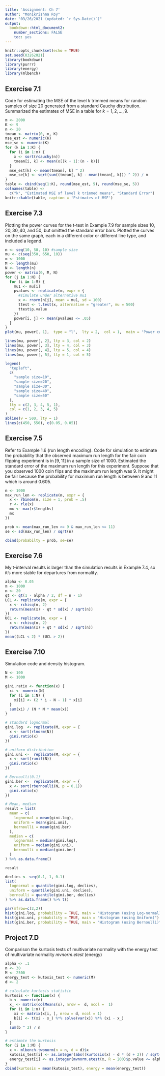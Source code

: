 ```yaml
---
title: 'Assignment: Ch 7'
author: "Monikrishna Roy"
date: "03/26/2021 (updated: `r Sys.Date()`)"
output: 
  bookdown::html_document2:
    number_sections: FALSE
    toc: yes
---
```


<style type="text/css">
h1.title {
  text-align: center;
}
h4.author {
  text-align: center;
}
h4.date {
  text-align: center;
}
</style>


```r
knitr::opts_chunk$set(echo = TRUE)
set.seed(03262021)
library(bookdown)
library(purrr)
library(energy)
library(mlbench)
```

## Exercise 7.1

Code for estimating the MSE of the level $k$ trimmed means for random samples of size $20$ generated from a standard Cauchy distribution. Summarized the estimates of MSE in a table for $k = 1, 2, . . . , 9$.

```r
m <- 2000
K <- 9
n <- 20
tmean <- matrix(0, m, K)
mse_est <- numeric(K)
mse_se <- numeric(K)
for (k in 1:K) {
  for (i in 1:m) {
    x <- sort(rcauchy(n))
    tmean[i, k] <- mean(x[(k + 1):(n - k)])
  }
  mse_est[k] <- mean(tmean[, k] ^ 2)
  mse_se[k] <- sqrt(sum((tmean[, k] - mean(tmean[, k])) ^ 2)) / m
}
table <- cbind(seq(1:K), round(mse_est, 5), round(mse_se, 5))
colnames(table) <-
  c("k", "Estimated MSE of level k trimmed means", "Standard Error")
knitr::kable(table, caption = 'Estimates of MSE')
```

## Exercise 7.3

Plotting the power curves for the t-test in Example $7.9$ for sample sizes $10, 20, 30, 40,$ and $50$, but omitted the standard error bars. Plotted the curves on the same graph, each in a different color or different line type, and included a legend.

```r
n <- seq(10, 50, 10) #sample size
mu <- c(seq(350, 650, 10))
m <- 1000
M <- length(mu)
N <- length(n)
power <- matrix(0, M, N)
for (j in 1:N) {
  for (i in 1:M) {
    mu1 <- mu[i]
    pvalues <- replicate(m, expr = {
      #simulate under alternative mu1
      x <- rnorm(n[j], mean = mu1, sd = 100)
      ttest <- t.test(x, alternative = "greater", mu = 500)
      ttest$p.value
    })
    power[i, j] <- mean(pvalues <= .05)
  }
}
plot(mu, power[, 1],  type = "l",  lty = 2,  col = 1,  main = "Power curve",  xlab = "mu",  ylab = "Power")

lines(mu, power[, 2], lty = 3, col = 2)
lines(mu, power[, 3], lty = 4, col = 3)
lines(mu, power[, 4], lty = 5, col = 4)
lines(mu, power[, 5], lty = 1, col = 5)

legend(
  "topleft",
  c(
    "sample size=10",
    "sample size=20",
    "sample size=30",
    "sample size=40",
    "sample size=50"
  ),
  lty = c(2, 3, 4, 5, 1),
  col = c(1, 2, 3, 4, 5)
)
abline(v = 500, lty = 1)
lines(c(450, 550), c(0.05, 0.05))
```

## Exercise 7.5

Refer to Example 1.6 (run length encoding). Code for simulation to estimate the probability that the observed maximum run length for the fair coin flipping experiment is in $[9, 11]$ in a sample size of $1000$. Estimated the standard error of the maximum run length for this experiment. 
Suppose that you observed 1000 coin flips and the maximum run length was 9. It might be fair because the probability for maximum run length is between 9 and 11 which is around $0.605$.

```r
n <- 1000
max_run_len <- replicate(n, expr = {
  x <- rbinom(n, size = 1, prob = .5)
  r <- rle(x)
  mx <- max(r$lengths)
  mx
})

prob <- mean(max_run_len >= 9 & max_run_len <= 11)
se <- sd(max_run_len) / sqrt(n)

cbind(probabilty = prob, se=se)
```

## Exercise 7.6

My t-interval results is larger than the simulation results in Example $7.4$, so it’s more stable for departures from normality.

```r
alpha <- 0.05
m <- 1000
n <- 20
qt <- qt(1 - alpha / 2, df = n - 1)
LCL <- replicate(m, expr = {
  x <- rchisq(n, 2)
  return(mean(x) - qt * sd(x) / sqrt(n))
})
UCL <- replicate(m, expr = {
  x <- rchisq(n, 2)
  return(mean(x) + qt * sd(x) / sqrt(n))
})
mean((LCL < 2) * (UCL > 2))
```

## Exercise 7.10

Simulation code and density histogram.

```r
N <- 100
M <- 1000

gini.ratio <- function(x) {
  xi <- numeric(N)
  for (i in 1:N) {
    xi[i] <- (2 * i - N - 1) * x[i]
  }
  sum(xi) / (N * N * mean(x))
}

# standard lognormal
gini.log  <- replicate(M, expr = {
  x <- sort(rlnorm(N))
  gini.ratio(x)
})

# uniform distribution
gini.uni <-  replicate(M, expr = {
  x <- sort(runif(N))
  gini.ratio(x)
})

# Bernoulli(0.1)
gini.ber <-  replicate(M, expr = {
  x <- sort(rbernoulli(N, p = 0.1))
  gini.ratio(x)
})

# Mean, median
result = list(
  mean = c(
    lognormal = mean(gini.log),
    uniform = mean(gini.uni),
    bernoulli = mean(gini.ber)
  ),
  median = c(
    lognormal = median(gini.log),
    uniform = median(gini.uni),
    bernoulli = median(gini.ber)
  )
) %>% as.data.frame()

result

declies <- seq(0.1, 1, 0.1)
list(
  lognormal = quantile(gini.log, declies),
  uniform = quantile(gini.uni, declies),
  bernoulli = quantile(gini.ber, declies)
) %>% as.data.frame() %>% t()

par(mfrow=c(2,2))
hist(gini.log, probability = TRUE, main = "Histogram (using Log-normal)")
hist(gini.uni, probability = TRUE, main = "Histogram (using Uniform)")
hist(gini.ber, probability = TRUE, main = "Histogram (using Bernoulli)")
```

## Project 7.D

Comparison the kurtosis tests of multivariate normality with the energy test of multivariate normality $mvnorm.etest$ (energy)

```r
alpha <- .1
n <- 30
M <- 2500
energy_test <- kutosis_test <- numeric(M)
d <- 2

# calculate kurtosis statistic
kurtosis <- function(x) {
  b <- numeric(n)
  x_ <- matrix(colMeans(x), nrow =  d, ncol =  1)
  for (i in 1:n) {
    xi <- matrix(x[i, ], nrow = d, ncol = 1)
    b[i] <- t(xi - x_) %*% solve(var(x)) %*% (xi - x_)
  }
  sum(b ^ 2) / n
}

# estimate the kurtosis
for (i in 1:M) {
  x <- mlbench.twonorm(n = n, d = d)$x
  kutosis_test[i] <- as.integer(abs((kurtosis(x) - d * (d + 2)) / sqrt(8 * d * (d + 2) / n)) >= qnorm(1 - alpha / 2))
  energy_test[i] <- as.integer(mvnorm.etest(x, R = 200)$p.value <= alpha)
}
cbind(kurtosis = mean(kutosis_test), energy = mean(energy_test))
```